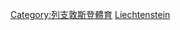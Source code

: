 {{Catnav|頁面分類|各種主題的頁面分類|按國家分類|各國體育|列支敦斯登體育}}
{{Catnav|頁面分類|各種主題的頁面分類|按國家分類|各國體育|各國足球}}
{{Catnav|頁面分類|...|球類運動|足球|各國足球}}
{{Catnav|頁面分類|...|体育|各國體育|列支敦斯登體育}}
{{Catnav|頁面分類|...|体育|各國體育|各國足球}}

[[Category:列支敦斯登體育|Category:列支敦斯登體育]]
[[Category:歐洲各國足球|Liechtenstein]]